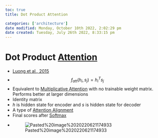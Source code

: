```yaml
---
toc: true
title: Dot Product Attention

categories: ['architecture']
date modified: Monday, October 10th 2022, 2:02:29 pm
date created: Tuesday, July 26th 2022, 8:33:15 pm
---
```


# Dot Product [Attention](Attention.qmd)
- [Luong et al., 2015](https://arxiv.org/pdf/1508.04025.pdf)
- $$f_{att}(h_{i}, s_{j}) = h_{i}^{T}s_{j}$$
- Equivalent to [Multiplicative Attention](Multiplicative%20Attention.qmd) with no trainable weight matrix. Performs better at larger dimensions
- Identity matrix
- $h$ is hidden state for encoder and $s$ is hidden state for decoder
- A type of [Attention Alignment](Attention%20Alignment.qmd)
- Final scores after [Softmax](Softmax.qmd)
- ![Pasted%20image%2020220621174933](images/Pasted%20image%2020220621174933.png)



